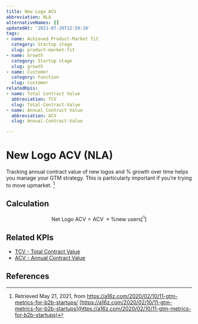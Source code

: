 ```yaml
---
title: New Logo ACV
abbreviation: NLA
alternativeNames: []
updatedAt: '2021-07-20T12:59:10'
tags:
- name: Achieved Product-Market fit
  category: Startup stage
  slug: product-market-fit
- name: Growth
  category: Startup stage
  slug: growth
- name: Customer
  category: Function
  slug: customer
relatedKpis:
- name: Total Contract Value
  abbreviation: TCV
  slug: Total-Contract-Value
- name: Annual Contract Value
  abbreviation: ACV
  slug: Annual-Contract-Value

---
```


# New Logo ACV (NLA)

Tracking annual contract value of new logos and % growth over time helps you manage your GTM strategy. This is particularly important if you’re trying to move upmarket. [^1]

## Calculation

$$
\textrm{Net Logo ACV} = \textrm{ACV } \times \textrm{\% new users} [^1]
$$



## Related KPIs

- [TCV - Total Contract Value](/en/kpis/Total-Contract-Value)
- [ACV - Annual Contract Value](/en/kpis/Annual-Contract-Value)

## References

[^1]:   Retrieved May 21, 2021, from https://a16z.com/2020/02/10/11-gtm-metrics-for-b2b-startups/ [https://a16z.com/2020/02/10/11-gtm-metrics-for-b2b-startups](https://a16z.com/2020/02/10/11-gtm-metrics-for-b2b-startups)
[^2]:   Retrieved May 21, 2021, from https://a16z.com/2020/02/10/11-gtm-metrics-for-b2b-startups/ [https://a16z.com/2020/02/10/11-gtm-metrics-for-b2b-startups](https://a16z.com/2020/02/10/11-gtm-metrics-for-b2b-startups)
